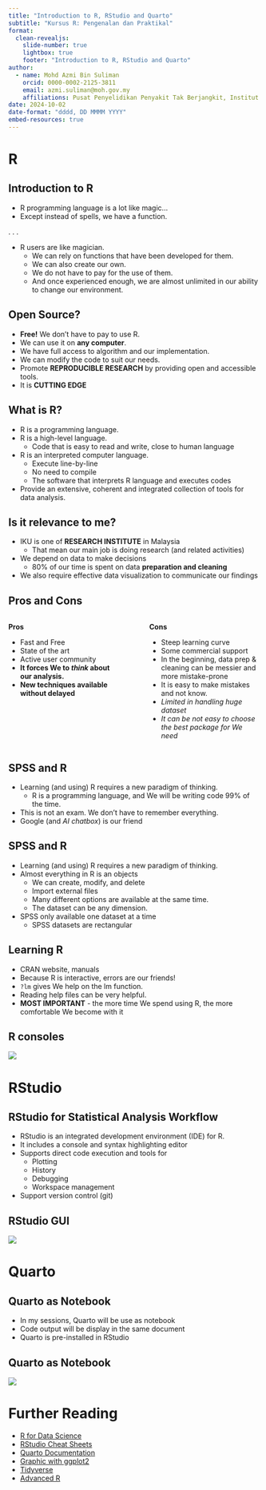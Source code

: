 ```yaml
---
title: "Introduction to R, RStudio and Quarto"
subtitle: "Kursus R: Pengenalan dan Praktikal"
format: 
  clean-revealjs: 
    slide-number: true
    lightbox: true
    footer: "Introduction to R, RStudio and Quarto"
author:
  - name: Mohd Azmi Bin Suliman
    orcid: 0000-0002-2125-3811
    email: azmi.suliman@moh.gov.my
    affiliations: Pusat Penyelidikan Penyakit Tak Berjangkit, Institut Kesihatan Umum
date: 2024-10-02
date-format: "dddd, DD MMMM YYYY"
embed-resources: true
---
```


# R

## Introduction to R

-   R programming language is a lot like magic...
-   Except instead of spells, we have a function.

. . . 

-   R users are like magician.
    -   We can rely on functions that have been developed for them.
    -   We can also create our own.
    -   We do not have to pay for the use of them.
    -   And once experienced enough, we are almost unlimited in our ability to change our environment.

## Open Source?

-   **Free!** We don't have to pay to use R.
-   We can use it on **any computer**.
-   We have full access to algorithm and our implementation.
-   We can modify the code to suit our needs.
-   Promote **REPRODUCIBLE RESEARCH** by providing open and accessible tools.
-   It is **CUTTING EDGE**

## What is R?

-   R is a programming language.
-   R is a high-level language.
    -   Code that is easy to read and write, close to human language
-   R is an interpreted computer language.
    -   Execute line-by-line
    -   No need to compile
    -   The software that interprets R language and executes codes
-   Provide an extensive, coherent and integrated collection of tools for data analysis.

## Is it relevance to me?

-   IKU is one of **RESEARCH INSTITUTE** in Malaysia
    -   That mean our main job is doing research (and related activities)
-   We depend on data to make decisions
    -   80% of our time is spent on data **preparation and cleaning**
-   We also require effective data visualization to communicate our findings

## Pros and Cons

::: columns
::: {.column width="48%"}
**Pros**

-   Fast and Free
-   State of the art
-   Active user community
-   **It forces We to *think* about our analysis.**
-   **New techniques available without delayed**
:::

::: {.column width="4%"}
:::

::: {.column width="48%"}
**Cons**

-   Steep learning curve
-   Some commercial support
-   In the beginning, data prep & cleaning can be messier and more mistake-prone
-   It is easy to make mistakes and not know.
-   *Limited in handling huge dataset*
-   *It can be not easy to choose the best package for We need*
:::
:::

## SPSS and R

-   Learning (and using) R requires a new paradigm of thinking.
    -   R is a programming language, and We will be writing code 99% of the time.
-   This is not an exam. We don't have to remember everything.
-   Google (and *AI chatbox*) is our friend

## SPSS and R

-   Learning (and using) R requires a new paradigm of thinking.
-   Almost everything in R is an objects
    -   We can create, modify, and delete
    -   Import external files
    -   Many different options are available at the same time.
    -   The dataset can be any dimension.
-   SPSS only available one dataset at a time
    -   SPSS datasets are rectangular

## Learning R

-   CRAN website, manuals
-   Because R is interactive, errors are our friends!
-   `?lm` gives We help on the lm function.
-   Reading help files can be very helpful.
-   **MOST IMPORTANT** - the more time We spend using R, the more comfortable We become with it

## R consoles

![](images/r_console_0.png)


# RStudio

## RStudio for Statistical Analysis Workflow

-   RStudio is an integrated development environment (IDE) for R.
-   It includes a console and syntax highlighting editor 
-   Supports direct code execution and tools for 
    -   Plotting
    -   History
    -   Debugging
    -   Workspace management
-   Support version control (git)

## RStudio GUI

![](images/rstudio_ide_0.png)

# Quarto

##  {background-iframe="https://quarto.org/"}

## Quarto as Notebook

-   In my sessions, Quarto will be use as notebook
-   Code output will be display in the same document
-   Quarto is pre-installed in RStudio

## Quarto as Notebook

![](images/quarto_rstudio.png)

# Further Reading

-   [R for Data Science](https://r4ds.had.co.nz/)
-   [RStudio Cheat Sheets](https://www.rstudio.com/resources/cheatsheets/)
-   [Quarto Documentation](https://quarto.org/)
-   [Graphic with ggplot2](https://ggplot2-book.org/)
-   [Tidyverse](https://www.tidyverse.org/)
-   [Advanced R](https://adv-r.hadley.nz/)

